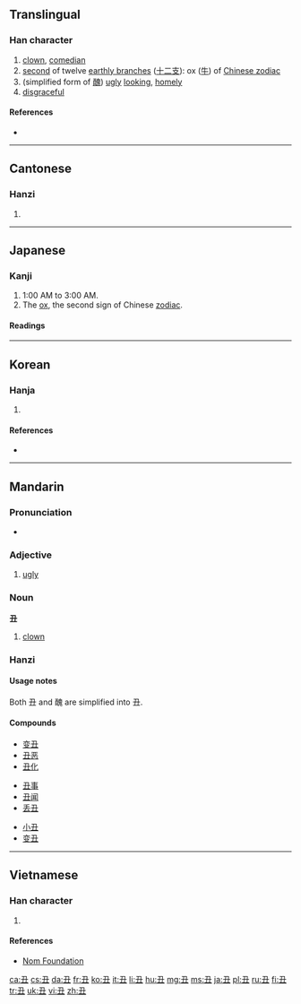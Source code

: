 {{also|醜}}<!-- may be replaced by zh-forms -->
==Translingual==

===Han character===
{{Han char|rn=1|rad=一|as=03|sn=4|four=1710<sub>5</sub>|canj=弓土 (NG)}}

# [[clown]], [[comedian]]
# [[second]] of twelve [[earthly branch]]es ([[十二支]]): ox ([[牛]]) of [[w:Chinese zodiac|Chinese zodiac]]
# (simplified form of [[醜]]) [[ugly]] [[looking]], [[homely]]
# [[disgraceful]]

====References====
* {{Han ref|kx=0077.040|dkj=00023|dj=0154.040|hdz=10012.070|uh=4E11|ud=19985|bh=A4A1|bd=42145}}

----

==Cantonese==

===Hanzi===
{{yue-hanzi|jyut=[[cau2]]|y=chau2|tra=醜}}

# {{defn|lang=yue|sort=一03}}

----

==Japanese==

===Kanji===
{{ja-kanji|grade=n|rs=一03}}

# 1:00 AM to 3:00 AM.
# The [[ox]], the second sign of Chinese [[zodiac]].

====Readings====
{{ja-readings
|on=[[ちゅう]] (chū)
|kun=[[うし]] (ushi)
|nanori=[[ひろ]] (hiro)
}}

----

==Korean==

===Hanja===
{{ko-hanja|hangeul=[[축]], [[추]]|rv=chuk, chu|mr=ch'uk, ch'u|eumhun=[[소]], [[이름]]|ehrv=so, ileum|ehmr=so, irǔm|ehy=}}

# {{defn|lang=ko|sort=一03}}

====References====
* {{Hanja ref|nav=11990}}

----

==Mandarin==

===Pronunciation===
* {{audio|Zh-chou.ogg|Audio}}

===Adjective===
{{cmn-adj|s|tra=醜|pin=chǒu|pint=chou3|rs=一03}}

# [[ugly]]

===Noun===
'''丑'''
#[[clown]]

===Hanzi===
{{cmn-hanzi|tra=醜|pin=[[chǒu]] ([[chou3]])|wg=ch'ou<sup>3</sup>}}

====Usage notes====
Both 丑 and 醜 are simplified into 丑.

====Compounds====
{{rel-top3|compound words that contain 丑}}
* [[变丑]]
* [[丑恶]]
* [[丑化]]
{{rel-mid3}}
* [[丑事]]
* [[丑闻]]
* [[丢丑]]
{{rel-mid3}}
* [[小丑]]
* [[变丑]]
{{rel-bottom}}
----

==Vietnamese==

===Han character===
{{vi-hantu|[[sửu]], [[giấu]], [[sấu]], [[xấu]]|rs=一03}}

# {{defn|lang=vi|sort=一03}}

====References====
*[http://nomfoundation.org/common/nom_details.php?codepoint=4e11&img=1 Nom Foundation]

[[ca:丑]]
[[cs:丑]]
[[da:丑]]
[[fr:丑]]
[[ko:丑]]
[[it:丑]]
[[li:丑]]
[[hu:丑]]
[[mg:丑]]
[[ms:丑]]
[[ja:丑]]
[[pl:丑]]
[[ru:丑]]
[[fi:丑]]
[[tr:丑]]
[[uk:丑]]
[[vi:丑]]
[[zh:丑]]